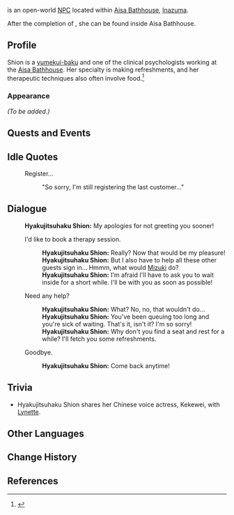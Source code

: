{{Meta
<!-- Remove this template after adding the missing info -->
|missing_NPC_profile  = yes
}}
{{Character Infobox
|type             = Open-World NPC
|image            = NPC Hyakujitsuhaku Shion.png
|realname         = 
|deceased         = <!-- Past (for deceased prior to events of the game) or free response -->
|region           = Inazuma
|location         = Inazuma
|affiliation      = Aisa Bathhouse
|group            = Yumekui-Baku
|title2           = Flustered Attendant
|ancestry         = <!-- Clan/family -->
|father           = 
|mother           = 
|spouse           = 
|sibling          = 
|child            = 
|relative         = 
|voiceEN          = 
|voiceCN          = [https://zh.moegirl.org.cn/可可味 Kekewei ({{zh|可可味}})]<ref>Bilibili: [https://b23.tv/cRjHzwF CN VA Self Announcement]</ref>
|voiceJP          = 
|voiceKR          = 
}}
{{Lang|'''Hyakujitsuhaku Shion'''|ja=百日白白音|ja_rm=Hyakujitsuhaku Shion}} is an open-world [[NPC]] located within [[Aisa Bathhouse]], [[Inazuma]]. 

After the completion of {{Quest|Afterword (Dream Eater's Melancholia)}}, she can be found inside Aisa Bathhouse.
<!--
==Location==
{{subst:#tag:gallery|
NPC Location {{subst:#titleparts:{{subst:PAGENAME}}}}.png{{subst:!}}{{subst:#titleparts:{{subst:PAGENAME}}}}'s location
NPC Location {{subst:#titleparts:{{subst:PAGENAME}}}} Context.png{{subst:!}}Additional context
}}
-->
==Profile==
Shion is a [[yumekui-baku]] and one of the clinical psychologists working at the [[Aisa Bathhouse]]. Her specialty is making refreshments, and her therapeutic techniques also often involve food.<ref>{{Ref/Quest|Crisis at the Aisa Bathhouse}}</ref>

===Appearance===
<!--Keep appearance section short and concise. Limit to 2 paragraphs with 3-4 sentences each.-->
''(To be added.)''

==Quests and Events==
{{Quests and Events}}

==Idle Quotes==
{{Dialogue Start}}
:{{DIcon|Idle}} Register...
::{{A|VO Hyakujitsuhaku Shion 01.ogg}} "So sorry, I'm still registering the last customer..."
{{Dialogue End}}

==Dialogue==
{{Dialogue Start}}
:'''Hyakujitsuhaku Shion:''' My apologies for not greeting you sooner!
:{{DIcon}} I'd like to book a therapy session.
::'''Hyakujitsuhaku Shion:''' Really? Now that would be my pleasure!
::'''Hyakujitsuhaku Shion:''' But I also have to help all these other guests sign in... Hmmm, what would [[Mizuki]] do?
::'''Hyakujitsuhaku Shion:''' I'm afraid I'll have to ask you to wait inside for a short while. I'll be with you as soon as possible!
:{{DIcon}} Need any help?
::'''Hyakujitsuhaku Shion:''' What? No, no, that wouldn't do...
::'''Hyakujitsuhaku Shion:''' You've been queuing too long and you're sick of waiting. That's it, isn't it? I'm so sorry!
::'''Hyakujitsuhaku Shion:''' Why don't you find a seat and rest for a while? I'll fetch you some refreshments.
:{{DIcon}} Goodbye.
::'''Hyakujitsuhaku Shion:''' Come back anytime!
{{Dialogue End}}
<!--
==Event Dialogue==
===Event Name===
{{Dialogue Start}}
:'''{{subst:#titleparts:{{subst:PAGENAME}}}}:'''
{{Dialogue End}}
-->
==Trivia==
* Hyakujitsuhaku Shion shares her Chinese voice actress, Kekewei, with [[Lynette]].

==Other Languages==
{{Other Languages
|default_hidden = 1
|en       = Hyakujitsuhaku Shion
|zhs      = 百日白白音
|zhs_rm   = Báirìbái Báiyīn
|zht      = 百日白白音
|zht_rm   = Báirìbái Báiyīn
|ja       = 百日白白音
|ja_rm    = Hyakujitsuhaku Shion
|ko       = 햐쿠지츠하쿠 시온
|es       = Hyakujitsuhaku Shion
|fr       = Hyakujitsuhaku Shion
|ru       = Хякудзицухаку Сион
|th       = Hyakujitsuhaku Shion
|vi       = Hyakujitsuhaku Shion
|de       = Hyakujitsuhaku Shion
|id       = Hyakujitsuhaku Shion
|pt       = Hyakujitsu Hakushion
|tr       = Hyakujitsuhaku Shion
|it       = Hyakujitsuhaku Shion
}}

==Change History==
{{Change History|5.4}}

==References==
{{Reflist}}